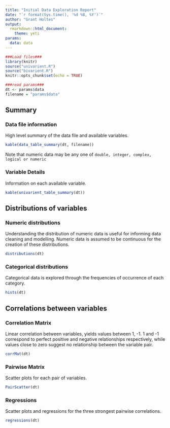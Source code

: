 ```yaml
---
title: "Initial Data Exploration Report"
date: "`r format(Sys.time(), '%d %B, %Y')`"
author: "Grant Holtes"
output:
  rmarkdown::html_document:
    theme: yeti
params:
  data: data
---
```


```r
###Load files###
library(knitr)
source("univarient.R")
source("bivarient.R")
knitr::opts_chunk$set(echo = TRUE)

###read params###
dt <- params$data
filename = "params$data"
```

## Summary

### Data file information
High level summary of the data file and available variables.

```r
kable(data_table_summary(dt, filename))
```

Note that numeric data may be any one of `double, integer, complex, logical or numeric`

### Variable Details
Information on each available variable.
```r
kable(univarient_table_summary(dt))
```

## Distributions of variables

### Numeric distributions
Understanding the distribution of numeric data is useful for informing data cleaning and modelling. Numeric data is assumed to be continuous for the creation of these distributions.

```r
distributions(dt)
```

### Categorical distributions
Categorical data is explored through the frequencies of occurrence of each category.
```r
hists(dt)
```

## Correlations between variables


### Correlation Matrix
Linear correlation between variables, yields values between 1, -1. 1 and -1 correspond to perfect positive and negative relationships respectively, while values close to zero suggest no relationship between the variable pair. 
```r
corrMat(dt)
```

### Pairwise Matrix
Scatter plots for each pair of variables.
```r
PairScatter(dt)
```

### Regressions
Scatter plots and regressions for the three strongest pairwise correlations.
```r
regressions(dt)
```
